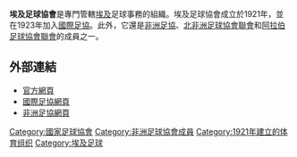 {{國家足協
|Name               = 埃及足球協會
|Logo               = Egypt FA.png
|Founded            = 1921年
|FIFA affiliation   = 1923年
|Region             = [[非洲足球協會|非洲足球協會]]
|Region affiliation = 1957年
|Subregion             = [[阿拉伯足球協會聯會|阿拉伯足球協會聯會]]
|Subregion affiliation = 1974年
|Subregion2            = [[北非洲足球協會聯會|北非洲足球協會聯會]]
|Subregion2 affiliation= 2005年
|President          = Jamal Allam
}}

'''埃及足球協會'''是專門管轄[[埃及|埃及]]足球事務的組織。埃及足球協會成立於1921年，並在1923年加入[[國際足協|國際足協]]。此外，它還是[[非洲足協|非洲足協]]、[[北非洲足球協會聯會|北非洲足球協會聯會]]和[[阿拉伯足球協會聯會|阿拉伯足球協會聯會]]的成員之一。

==外部連結==
* [http://www.efa.com.eg 官方網頁]{{Wayback|url=http://www.efa.com.eg/ |date=20170810155643 }} 
* [http://www.fifa.com/associations/association=egy/index.html 國際足協網頁]{{Wayback|url=http://www.fifa.com/associations/association=egy/index.html |date=20140209021916 }}
* [http://www.cafonline.com/association/egypt 非洲足協網頁]{{Wayback|url=http://www.cafonline.com/association/egypt |date=20140209044906 }}

{{非洲足球協會成員}}

[[Category:國家足球協會|Category:國家足球協會]]
[[Category:非洲足球協會成員|Category:非洲足球協會成員]]
[[Category:1921年建立的体育组织|Category:1921年建立的体育组织]]
[[Category:埃及足球|Category:埃及足球]]